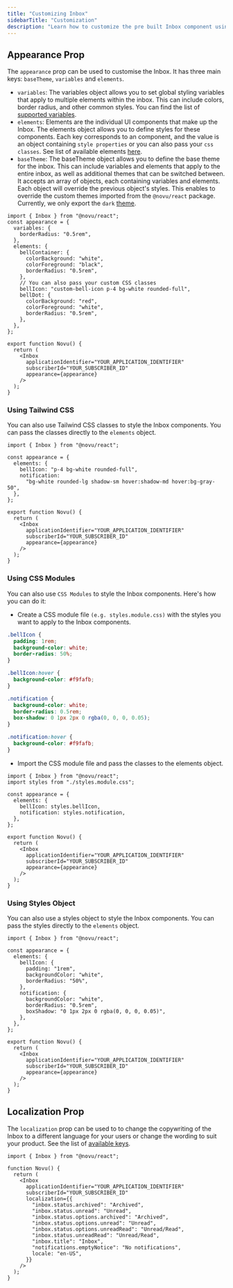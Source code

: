 ```yaml
---
title: "Customizing Inbox"
sidebarTitle: "Customization"
description: "Learn how to customize the pre built Inbox component using the appearance props"
---
```


## Appearance Prop

The `appearance` prop can be used to customise the Inbox. It has three main keys: `baseTheme`, `variables` and `elements`.

- `variables`: The variables object allows you to set global styling variables that apply to multiple elements within the inbox. This can include colors, border radius, and other common styles. You can find the list of [supported variables](https://github.com/novuhq/novu/blob/01268c688d1c173736b4ad51147370844952335a/packages/js/src/ui/types.ts#L24).
- `elements`: Elements are the individual UI components that make up the Inbox. The elements object allows you to define styles for these components. Each key corresponds to an component, and the value is an object containing `style properties` or you can also pass your `css classes`.
  See list of available elements [here](https://github.com/novuhq/novu/blob/01268c688d1c173736b4ad51147370844952335a/packages/js/src/ui/config/appearanceKeys.ts#L6).
- `baseTheme`: The baseTheme object allows you to define the base theme for the inbox. This can include variables and elements that apply to the entire inbox, as well as additional themes that can be switched between. It accepts an array of objects, each containing variables and elements. Each object will override the previous object's styles.
  This enables to override the custom themes imported from the `@novu/react` package.
  Currently, we only export the `dark` [theme](https://github.com/novuhq/novu/blob/01268c688d1c173736b4ad51147370844952335a/packages/js/src/ui/config/defaultVariables.ts#L3).

```tsx
import { Inbox } from "@novu/react";
const appearance = {
  variables: {
    borderRadius: "0.5rem",
  },
  elements: {
    bellContainer: {
      colorBackground: "white",
      colorForeground: "black",
      borderRadius: "0.5rem",
    },
    // You can also pass your custom CSS classes
    bellIcon: "custom-bell-icon p-4 bg-white rounded-full",
    bellDot: {
      colorBackground: "red",
      colorForeground: "white",
      borderRadius: "0.5rem",
    },
  },
};

export function Novu() {
  return (
    <Inbox
      applicationIdentifier="YOUR_APPLICATION_IDENTIFIER"
      subscriberId="YOUR_SUBSCRIBER_ID"
      appearance={appearance}
    />
  );
}
```

### Using Tailwind CSS

You can also use Tailwind CSS classes to style the Inbox components. You can pass the classes
directly to the `elements` object.

```tsx
import { Inbox } from "@novu/react";

const appearance = {
  elements: {
    bellIcon: "p-4 bg-white rounded-full",
    notification:
      "bg-white rounded-lg shadow-sm hover:shadow-md hover:bg-gray-50",
  },
};

export function Novu() {
  return (
    <Inbox
      applicationIdentifier="YOUR_APPLICATION_IDENTIFIER"
      subscriberId="YOUR_SUBSCRIBER_ID"
      appearance={appearance}
    />
  );
}
```

### Using CSS Modules

You can also use `CSS Modules` to style the Inbox components. Here's how you can do it:

- Create a CSS module file `(e.g. styles.module.css)` with the styles you want to apply to the Inbox components.

```css
.bellIcon {
  padding: 1rem;
  background-color: white;
  border-radius: 50%;
}

.bellIcon:hover {
  background-color: #f9fafb;
}

.notification {
  background-color: white;
  border-radius: 0.5rem;
  box-shadow: 0 1px 2px 0 rgba(0, 0, 0, 0.05);
}

.notification:hover {
  background-color: #f9fafb;
}
```

- Import the CSS module file and pass the classes to the elements object.

```tsx
import { Inbox } from "@novu/react";
import styles from "./styles.module.css";

const appearance = {
  elements: {
    bellIcon: styles.bellIcon,
    notification: styles.notification,
  },
};

export function Novu() {
  return (
    <Inbox
      applicationIdentifier="YOUR_APPLICATION_IDENTIFIER"
      subscriberId="YOUR_SUBSCRIBER_ID"
      appearance={appearance}
    />
  );
}
```

### Using Styles Object

You can also use a styles object to style the Inbox components. You can pass the styles
directly to the `elements` object.

```tsx
import { Inbox } from "@novu/react";

const appearance = {
  elements: {
    bellIcon: {
      padding: "1rem",
      backgroundColor: "white",
      borderRadius: "50%",
    },
    notification: {
      backgroundColor: "white",
      borderRadius: "0.5rem",
      boxShadow: "0 1px 2px 0 rgba(0, 0, 0, 0.05)",
    },
  },
};

export function Novu() {
  return (
    <Inbox
      applicationIdentifier="YOUR_APPLICATION_IDENTIFIER"
      subscriberId="YOUR_SUBSCRIBER_ID"
      appearance={appearance}
    />
  );
}
```

## Localization Prop

The `localization` prop can be used to to change the copywriting of the Inbox to a different language for your users or change the wording to suit your product. See the list of [available keys](https://github.com/novuhq/novu/blob/next/packages/js/src/ui/config/defaultLocalization.ts#L1).

```tsx
import { Inbox } from "@novu/react";

function Novu() {
  return (
    <Inbox
      applicationIdentifier="YOUR_APPLICATION_IDENTIFIER"
      subscriberId="YOUR_SUBSCRIBER_ID"
      localization={{
        "inbox.status.archived": "Archived",
        "inbox.status.unread": "Unread",
        "inbox.status.options.archived": "Archived",
        "inbox.status.options.unread": "Unread",
        "inbox.status.options.unreadRead": "Unread/Read",
        "inbox.status.unreadRead": "Unread/Read",
        "inbox.title": "Inbox",
        "notifications.emptyNotice": "No notifications",
        locale: "en-US",
      }}
    />
  );
}
```
